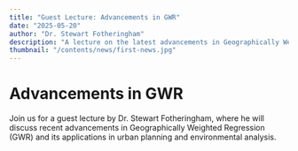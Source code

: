 ```yaml
---
title: "Guest Lecture: Advancements in GWR"
date: "2025-05-20"
author: "Dr. Stewart Fotheringham"
description: "A lecture on the latest advancements in Geographically Weighted Regression."
thumbnail: "/contents/news/first-news.jpg"
---
```


# Advancements in GWR

Join us for a guest lecture by Dr. Stewart Fotheringham, where he will discuss recent advancements in Geographically Weighted Regression (GWR) and its applications in urban planning and environmental analysis.

